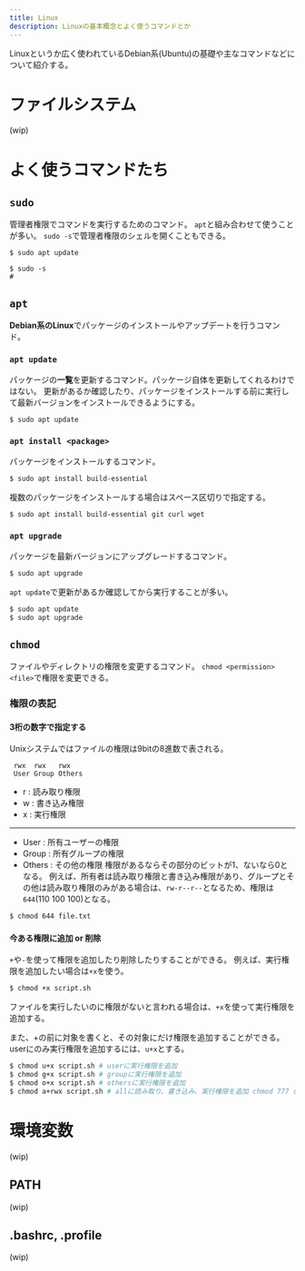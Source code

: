 ```yaml
---
title: Linux
description: Linuxの基本概念とよく使うコマンドとか
---
```


Linuxというか広く使われているDebian系(Ubuntu)の基礎や主なコマンドなどについて紹介する。

# ファイルシステム
(wip)

# よく使うコマンドたち
## `sudo`
管理者権限でコマンドを実行するためのコマンド。
`apt`と組み合わせて使うことが多い。
`sudo -s`で管理者権限のシェルを開くこともできる。
```shell
$ sudo apt update
```
```shell
$ sudo -s
# 
```


## `apt`
**Debian系のLinux**でパッケージのインストールやアップデートを行うコマンド。
### `apt update`
パッケージの**一覧**を更新するコマンド。パッケージ自体を更新してくれるわけではない。
更新があるか確認したり、パッケージをインストールする前に実行して最新バージョンをインストールできるようにする。
```sh
$ sudo apt update
```
### `apt install <package>`
パッケージをインストールするコマンド。
```sh
$ sudo apt install build-essential
```
複数のパッケージをインストールする場合はスペース区切りで指定する。
```sh
$ sudo apt install build-essential git curl wget
```

### `apt upgrade`
パッケージを最新バージョンにアップグレードするコマンド。
```sh
$ sudo apt upgrade
```
`apt update`で更新があるか確認してから実行することが多い。
```sh
$ sudo apt update
$ sudo apt upgrade
```

## `chmod`
ファイルやディレクトリの権限を変更するコマンド。
`chmod <permission> <file>`で権限を変更できる。
### 権限の表記
#### 3桁の数字で指定する
Unixシステムではファイルの権限は9bitの8進数で表される。
```
 rwx  rwx   rwx
 User Group Others
```
- r : 読み取り権限
- w : 書き込み権限
- x : 実行権限
---
- User : 所有ユーザーの権限
- Group : 所有グループの権限
- Others : その他の権限
権限があるならその部分のビットが1、ないなら0となる。
例えば、所有者は読み取り権限と書き込み権限があり、グループとその他は読み取り権限のみがある場合は、`rw-r--r--`となるため、権限は`644`(110 100 100)となる。
```sh
$ chmod 644 file.txt
```
#### 今ある権限に追加 or 削除
`+`や`-`を使って権限を追加したり削除したりすることができる。
例えば、実行権限を追加したい場合は`+x`を使う。
```sh
$ chmod +x script.sh
```
ファイルを実行したいのに権限がないと言われる場合は、`+x`を使って実行権限を追加する。

また、+の前に対象を書くと、その対象にだけ権限を追加することができる。
userにのみ実行権限を追加するには、`u+x`とする。
```sh
$ chmod u+x script.sh # userに実行権限を追加
$ chmod g+x script.sh # groupに実行権限を追加
$ chmod o+x script.sh # othersに実行権限を追加
$ chmod a+rwx script.sh # allに読み取り、書き込み、実行権限を追加 chmod 777 script.shと同じ
```

# 環境変数
(wip)
## PATH
(wip)
## .bashrc, .profile
(wip)